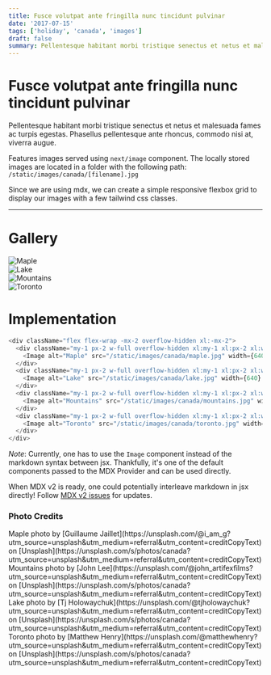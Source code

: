 ```yaml
---
title: Fusce volutpat ante fringilla nunc tincidunt pulvinar
date: '2017-07-15'
tags: ['holiday', 'canada', 'images']
draft: false
summary: Pellentesque habitant morbi tristique senectus et netus et malesuada fames ac turpis egestas. Phasellus pellentesque ante rhoncus, commodo nisi at, viverra augue.
---
```


# Fusce volutpat ante fringilla nunc tincidunt pulvinar

Pellentesque habitant morbi tristique senectus et netus et malesuada fames ac turpis egestas. Phasellus pellentesque ante rhoncus, commodo nisi at, viverra augue.

Features images served using `next/image` component. The locally stored images are located in a folder with the following path: `/static/images/canada/[filename].jpg`

Since we are using mdx, we can create a simple responsive flexbox grid to display our images with a few tailwind css classes.

---

# Gallery

<div className="flex flex-wrap -mx-2 overflow-hidden xl:-mx-2">
  <div className="my-1 px-2 w-full overflow-hidden xl:my-1 xl:px-2 xl:w-1/2">
    <Image alt="Maple" src="/static/images/canada/maple.jpg" width={640} height={427} />
  </div>
  <div className="my-1 px-2 w-full overflow-hidden xl:my-1 xl:px-2 xl:w-1/2">
    <Image alt="Lake" src="/static/images/canada/lake.jpg" width={640} height={427} />
  </div>
  <div className="my-1 px-2 w-full overflow-hidden xl:my-1 xl:px-2 xl:w-1/2">
    <Image alt="Mountains" src="/static/images/canada/mountains.jpg" width={640} height={427} />
  </div>
  <div className="my-1 px-2 w-full overflow-hidden xl:my-1 xl:px-2 xl:w-1/2">
    <Image alt="Toronto" src="/static/images/canada/toronto.jpg" width={640} height={427} />
  </div>
</div>

# Implementation

```js
<div className="flex flex-wrap -mx-2 overflow-hidden xl:-mx-2">
  <div className="my-1 px-2 w-full overflow-hidden xl:my-1 xl:px-2 xl:w-1/2">
    <Image alt="Maple" src="/static/images/canada/maple.jpg" width={640} height={427} />
  </div>
  <div className="my-1 px-2 w-full overflow-hidden xl:my-1 xl:px-2 xl:w-1/2">
    <Image alt="Lake" src="/static/images/canada/lake.jpg" width={640} height={427} />
  </div>
  <div className="my-1 px-2 w-full overflow-hidden xl:my-1 xl:px-2 xl:w-1/2">
    <Image alt="Mountains" src="/static/images/canada/mountains.jpg" width={640} height={427} />
  </div>
  <div className="my-1 px-2 w-full overflow-hidden xl:my-1 xl:px-2 xl:w-1/2">
    <Image alt="Toronto" src="/static/images/canada/toronto.jpg" width={640} height={427} />
  </div>
</div>
```

_Note_: Currently, one has to use the `Image` component instead of the markdown syntax between jsx. Thankfully, it's one of the default components passed to the MDX Provider and can be used directly.

When MDX v2 is ready, one could potentially interleave markdown in jsx directly! Follow [MDX v2 issues](https://github.com/mdx-js/mdx/issues/1041) for updates.

### Photo Credits

<div>
  Maple photo by [Guillaume
  Jaillet](https://unsplash.com/@i_am_g?utm_source=unsplash&amp;utm_medium=referral&amp;utm_content=creditCopyText)
  on
  [Unsplash](https://unsplash.com/s/photos/canada?utm_source=unsplash&amp;utm_medium=referral&amp;utm_content=creditCopyText)
</div>
<div>
  Mountains photo by [John
  Lee](https://unsplash.com/@john_artifexfilms?utm_source=unsplash&amp;utm_medium=referral&amp;utm_content=creditCopyText)
  on
  [Unsplash](https://unsplash.com/s/photos/canada?utm_source=unsplash&amp;utm_medium=referral&amp;utm_content=creditCopyText)
</div>
<div>
  Lake photo by [Tj
  Holowaychuk](https://unsplash.com/@tjholowaychuk?utm_source=unsplash&amp;utm_medium=referral&amp;utm_content=creditCopyText)
  on
  [Unsplash](https://unsplash.com/s/photos/canada?utm_source=unsplash&amp;utm_medium=referral&amp;utm_content=creditCopyText)
</div>
<div>
  Toronto photo by [Matthew
  Henry](https://unsplash.com/@matthewhenry?utm_source=unsplash&amp;utm_medium=referral&amp;utm_content=creditCopyText)
  on
  [Unsplash](https://unsplash.com/s/photos/canada?utm_source=unsplash&amp;utm_medium=referral&amp;utm_content=creditCopyText)
</div>
